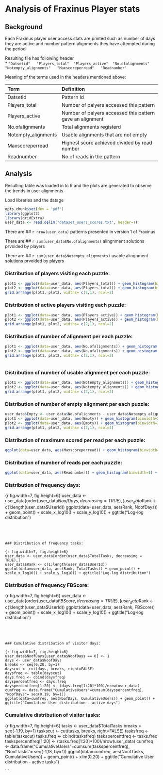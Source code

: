 Analysis of Fraxinus Player stats
========================================================

Background
--------------------------------------------------------
Each Fraxinus player user access stats are printed such as number of days they are active and number pattern alignments they have attempted during the period

Resulting file has following header  
* `"Datsetid"   "Players_total"  "Players_active"  "No.ofalignments"    "Notempty_alignments"   "Maxscoreperread"   "Readnumber"`  

Meaning of the terms used in the headers mentioned above:

| Term                | Definition                                                  |
|:------------------- |:----------------------------------------------------------- |
| Datsetid            | Pattern Id |
| Players_total       |	Number of palyers accessed this pattern |
| Players_active      |	Number of palyers accessed this pattern gave an alignment |
| No.ofalignments     |	Total alignments registerd |
| Notempty_alignments |	Usable alignments that are not empty | 
| Maxscoreperread     | Highest score achieved divided by read number | 
| Readnumber          | No of reads in the pattern | 

Analysis
--------------------------------------------------------
Resulting table was loaded in to R and the plots are generated to observe the trends in user alignments

Load libraries and the datage
```r
opts_chunk$set(dev = 'pdf')
library(ggplot2)
library(gridExtra)
user_data <- read.delim("dataset_users_scores.txt", header=T)

```

There are 
## `r nrow(user_data)` 
patterns presented in version 1 of Fraxinus

There are 
## `r sum(user_data$No.ofalignments)` 
alingnment solutions prvoided by players

There are 
## `r sum(user_data$Notempty_alignments)` 
usable alingnment solutions prvoided by players

### Distribution of players visiting each puzzle:

```r
plot1 <- ggplot(data=user_data, aes(Players_total)) + geom_histogram(binwidth=2) + scale_y_sqrt() + ggtitle("Distribution of no. of players each puzzle")
plot2 <- ggplot(data=user_data, aes(Players_total)) + geom_histogram(binwidth=2) + scale_y_sqrt() + xlim(0,50) + ggtitle("Distribution of no. of players each puzzle")
grid.arrange(plot1, plot2, widths= c(2,1), ncol=2)

```


### Distribution of active players visiting each puzzle:

```r
plot1 <- ggplot(data=user_data, aes(Players_active)) + geom_histogram(binwidth=2) + scale_y_sqrt() + ggtitle("Distribution of no. of active players each puzzle")
plot2 <- ggplot(data=user_data, aes(Players_active)) + geom_histogram(binwidth=2) + scale_y_sqrt() + xlim(0,50) + ggtitle("Distribution of no. of active players each puzzle")
grid.arrange(plot1, plot2, widths= c(2,1), ncol=2)

```


### Distribution of number of alignment per each puzzle:

```r
plot1 <- ggplot(data=user_data, aes(No.ofalignments)) + geom_histogram(binwidth=2) + scale_y_sqrt() + ggtitle("Distribution of number of alignment per each puzzle")
plot2 <- ggplot(data=user_data, aes(No.ofalignments)) + geom_histogram(binwidth=2) + scale_y_sqrt() + xlim(0,50) + ggtitle("Distribution of number of alignment per each puzzle")
grid.arrange(plot1, plot2, widths= c(2,1), ncol=2)
  
```


### Distribution of number of usable alignment per each puzzle:

```r
plot1 <- ggplot(data=user_data, aes(Notempty_alignments)) + geom_histogram(binwidth=2) + scale_y_sqrt() + ggtitle("Distribution of number of usable alignment per each puzzle")
plot2 <- ggplot(data=user_data, aes(Notempty_alignments)) + geom_histogram(binwidth=2) + scale_y_sqrt() + xlim(0,50) + ggtitle("Distribution of number of usable alignment per each puzzle")
grid.arrange(plot1, plot2, widths= c(2,1), ncol=2)

```



### Distribution of number of empty alignment per each puzzle:

```r
user_data$Empty <- user_data$No.ofalignments - user_data$Notempty_alignments 
plot1 <- ggplot(data=user_data, aes(Empty)) + geom_histogram(binwidth=2) + scale_y_sqrt() + ggtitle("Distribution of number of empty alignment per each puzzle")
plot2 <- ggplot(data=user_data, aes(Empty)) + geom_histogram(binwidth=2) + scale_y_sqrt() + xlim(0,50) + ggtitle("Distribution of number of empty alignment per each puzzle")
grid.arrange(plot1, plot2, widths= c(2,1), ncol=2)

```



### Distribution of maximum scored per read per each puzzle:

```r
ggplot(data=user_data, aes(Maxscoreperread)) + geom_histogram(binwidth=1) + scale_y_sqrt() + ggtitle("Distribution of number of usable alignment per each puzzle")

```


### Distribution of number of reads per each puzzle:

```r
ggplot(data=user_data, aes(Readnumber)) + geom_histogram(binwidth=1) + scale_y_sqrt() + ggtitle("Distribution of number of usable alignment per each puzzle")

```


### Distribution of frequency days:

{r fig.width=7, fig.height=6}
user_data <- user_data[order(user_data$NoofDays, decreasing = TRUE),]
user_data$Rank <- c(1:length(user_data$UserId))
ggplot(data=user_data, aes(Rank, NoofDays)) + geom_point() + scale_x_log10() + scale_y_log10() + ggtitle("Log-log distribution")

```




### Distribution of frequency tasks:

{r fig.width=7, fig.height=6}
user_data <- user_data[order(user_data$TotalTasks, decreasing = TRUE),]
user_data$Rank <- c(1:length(user_data$UserId))
ggplot(data=user_data, aes(Rank, TotalTasks)) + geom_point() + scale_x_log10() + scale_y_log10() + ggtitle("Log-log distribution")

```




### Distribution of frequency FBScore:

{r fig.width=7, fig.height=6}
user_data <- user_data[order(user_data$FBScore, decreasing = TRUE),]
user_data$Rank <- c(1:length(user_data$UserId))
ggplot(data=user_data, aes(Rank, FBScore)) + geom_point() + scale_x_log10() + scale_y_log10() + ggtitle("Log-log distribution")

```




### Cumulative distribution of visitor days:

{r fig.width=7, fig.height=6}
user_data$NoofDays[user_data$NoofDays == 0] <- 1
days <- user_data$NoofDays
breaks <- seq(0,20, by=1)
dayscut <- cut(days, breaks, right=FALSE)
daysfreq <- table(dayscut)
days.freq <- cbind(daysfreq)
dayspercentfreq <- days.freq
dayspercentfreq[1:20] <- (days.freq[1:20]*100)/nrow(user_data)
cumfreq <- data.frame("CumulativeUsers"=cumsum(dayspercentfreq), "NoofDays"= seq(0,19, by=1))
ggplot(data=cumfreq, aes(NoofDays, CumulativeUsers)) + geom_point() + ggtitle("Cumulative User distribution - active days")

```



### Cumulative distribution of visitor tasks:

{r fig.width=7, fig.height=6}
tasks <- user_data$TotalTasks
breaks = seq(-1,19, by=1)
taskscut <- cut(tasks, breaks, right=FALSE)
tasksfreq <- table(taskscut)
tasks.freq <- cbind(tasksfreq)
taskspercentfreq <- tasks.freq
taskspercentfreq[1:20] <- (tasks.freq[1:20]*100)/nrow(user_data)
cumfreq <- data.frame("CumulativeUsers"=cumsum(taskspercentfreq), "NoofTasks"= seq(-1,18, by=1))
ggplot(data=cumfreq, aes(NoofTasks, CumulativeUsers)) + geom_point() + xlim(0,20) + ggtitle("Cumulative User distribution - active tasks")

```



